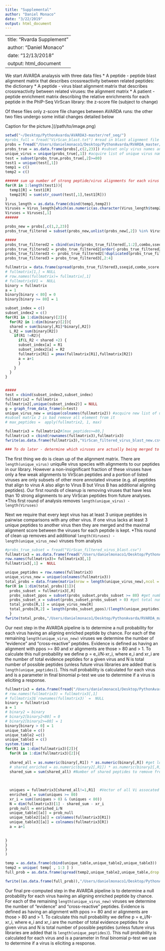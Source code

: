 ```yaml
---
title: "Supplemental"
author: "Daniel Monaco"
date: "3/22/2019"
output: html_document
---
```


---
title: "Rvarda Supplement"
author: "Daniel Monaco"
date: "12/13/2018"
output: html_document
---

We start AVARDA analaysis with three data files
* A peptide - peptide blast alignment matrix that describes crossreactivity between related peptides: the dictionary
* A peptide - virus blast alignment matrix that describes crossreactivity between related viruses: the alignment matrix
* A patient - peptide enrichment matrix describing the relative enrichments for each peptide in the PhIP-Seq VirScan library: the z-score file (subject to change)

Of these files only z-score file changes between AVARDA runs: the other two files undergo some initial changes detailed below

Caption for the picture.](/path/to/image.png)

```r
setwd("~/Desktop/PythonAvarda/AVARDA3-master/ref_seq/")
#probs_full = fread("VirScan_blast.txt") #read in blast alignment file
probs = fread("/Users/danielmonaco1/Desktop/PythonAvarda/RVARDA_master/RVARDA_git/bin/VirScan_blast_full.txt") #read in blast alignment file
probs_true = as.data.frame(probs[,c(2,23)]) #subset only virus names and ppos values
unique_virus = unique(probs_true[,1]) #acquire list of unique virus names
test = subset(probs_true,probs_true[,2]>=80)
test1 = unique(test[,1])
temp1 = c()
temp2 = c()

###### sum up number of strong peptide/virus alignments for each virus 
for(R in 1:length(test1)){
  temp1[R] = test1[R]
  temp2[R] = sum(str_count(test[,1],test1[R])) 
}
Virus_length = as.data.frame(cbind(temp1,temp2))
Viruses = Virus_length[which(as.numeric(as.character(Virus_length$temp2))>=10),] #remove viruses that have less than 10 strong alignments
Viruses = Viruses[,1]
######

probs_new = probs[,c(1,2,23)]
probs_true_filtered = subset(probs_new,unlist(probs_new[,2]) %in% Viruses) ### End of first round of filtering

#####
probs_true_filtered2 = cbind(unite(probs_true_filtered[,1:2],combo,sseqid,qseqid,sep = "_"),probs_true_filtered)
probs_true_filtered2 = probs_true_filtered2[order(-probs_true_filtered2[,4])]
probs_true_filtered3 <- probs_true_filtered2[!duplicated(probs_true_filtered2[,1]),]
probs_true_filtered3 = probs_true_filtered3[,2:4]

fullmatrix = data.frame(spread(probs_true_filtered3,sseqid,combo_score,fill = 0),row.names = 1)
# fullmatrix[1,] = NULL
# row.names(fullmatrix)= fullmatrix[,1]
# fullmatrix$V1 =  NULL
binary = fullmatrix
a = 1
binary[binary < 80] = 0
binary[binary >= 80] = 1

subset_index = c()
subset_index2 = c()
for(R1 in 1:dim(binary)[2]){
  for(R2 in 1:dim(binary)[2]){
  shared = sum(binary[,R1]*binary[,R2])
  L_R2 = sum(binary[R2])
    if(R1 !=R2){
      if(L_R2 < shared +2) {
      subset_index[a] = R1
      subset_index2[a] = R2
      fullmatrix[R1] = pmax(fullmatrix[R1],fullmatrix[R2]) 
      a = a+1
      }
    }
  }
}


#####
test = cbind(subset_index2,subset_index)
fullmatrix2 = fullmatrix
fullmatrix2[,unique(subset_index2)] = NULL
g = graph_from_data_frame(d=test) 
unique_virus_new = unique(colnames(fullmatrix2)) #acquire new list of unique virus names
#subset matrix 2 is bad remove all element from it
# max_peptides =  apply(fullmatrix2, 1, max)

fullmatrix3 = fullmatrix2#[max_peptides>=80,]
fullmatrix3 = cbind(rownames(fullmatrix3),fullmatrix3)
fwrite(as.data.frame(fullmatrix3),"VirScan_filtered_virus_blast_new.csv")

### To do later - determine which viruses are actually being merged to each other

```

The first thing we do is clean up of the alignment matrix. There are `length(unique_virus)` uniquRe virus species with alignments to our peptides in our library. However a non-insignificant fraction of these viruses have only a few weak alignments to VirScan peptides and a portion of listed viruses are only subsets of other more annotated viruese (e.g. all peptides that align to virus A also align to Virus B but Virus B has additional aligning peptides). Our first rounds of cleanup is removing viruses that have less than 10 strong alignments to any VirScan peptides from future analyses.
*This first round of analysis removes `length(unique_virus) - length(Viruses)`

Next we require that every kept virus has at least 3 unique peptides in pairwise comparisons with any other virus. If one virus lacks at least 3 unique peptides to another virus then they are merged and the maximal alignment score between the viruses for each peptide is kept.
*This round of clean up removes and additional ` length(Viruses) - length(unique_virus_new)` viruses from analysis

```r
#probs_true_subset = fread("VirScan_filtered_virus_blast.csv")
fullmatrix3 = as.data.frame(fread("/Users/danielmonaco1/Desktop/PythonAvarda/RVARDA_master/RVARDA_git/bin/VirScan_filtered_virus_blast_new.csv")) # read the ]
row.names(fullmatrix3)= fullmatrix3[,1]
fullmatrix3[,1] =  NULL

unique_peptides = row.names(fullmatrix3)
unique_virus_new = unique(colnames(fullmatrix3))
total_probs = data.frame(matrix(nrow = length(unique_virus_new),ncol = 2))
for(R in 1:dim(total_probs)[1]){
  probs_subset = fullmatrix3[,R]
  probs_subset_ppos = subset(probs_subset,probs_subset >= 80) #get number of evidence alignments for a given virus
  probs_subset_x = subset(probs_subset,probs_subset > 0) #get total number of alignments for a given virus
  total_probs[R,1] = unique_virus_new[R]
  total_probs[R,2] = length(probs_subset_ppos)/(length(unique_peptides)-(length(probs_subset_x)[1]-length(probs_subset_ppos))) #get virus/total probability pairs
  }
fwrite(total_probs,"/Users/danielmonaco1/Desktop/PythonAvarda/RVARDA_master/RVARDA_git/bin/total_probability_xr2.csv")
```

Our next step in the AVARDA pipeline is to determine a null probability for each virus having an aligning enriched peptide by chance. For each of the remaining `length(unique_virus_new)` viruses we determine the number of "evidence" and "cross-reactive" peptides. Evidence is defined as having an alignment with ppos >= 80 and xr alignments are those > 80 and > 1. To calculate this null probability we define p = e_i/N-xr_i, where e_i and xr_i are the number of total evidence peptides for a given virus and N is total number of possible peptides (unless future virus libraries are added that is `length(unique_peptides)`). This null probability is calculated for each virus and is a parameter in final binomial p-test we use to determine if a virus is eliciting a response.

```r
fullmatrix3 = data.frame(fread("/Users/danielmonaco1/Desktop/PythonAvarda/RVARDA_master/RVARDA_git/bin/VirScan_filtered_virus_blast_new.csv"),row.names = 1) # read the ]
# row.names(fullmatrix3) = fullmatrix3[,1]
# fullmatrix3$`rownames(fullmatrix3)` =  NULL
binary = fullmatrix3
a = 1
# binary2 = binary
# binary2[binary2<80] = 0
# binary2[binary2>=80] = 1
binary[binary > 0] = 1
unique_table = c()
unique_table2 =c()
unique_table3 = c()
system.time({
for(R1 in 1:dim(fullmatrix3)[2]){
  for(R in 1:dim(fullmatrix3)[2]){
  
  shared_all = as.numeric(binary[,R1]) * as.numeric(binary[,R]) #get location of all shared peptides between Vi and Vj
  # shared_enriched = as.numeric(binary2[,R1]) * as.numeric(binary2[,R]) 
  shared_sum = sum(shared_all) #Number of shared peptides to remove from N for null denominator calculation
  
  
  
  uniques = fullmatrix3[shared_all!=1,R1]  #Vector of all Vi assocated peptides not assocated with virus j
  enriched_i = sum(uniques >= 80)
  xr_i = sum((uniques > 0) & (uniques < 80))
  N = dim(fullmatrix3)[1] - shared_sum - xr_i
  prob_null = enriched_i/N
  unique_table[[a]] = prob_null
  unique_table2[[a]] = colnames(fullmatrix3[R1])
  unique_table3[[a]] = colnames(fullmatrix3[R])
  a = a+1
  
  
}
}
}
)

temp = as.data.frame(cbind(unique_table,unique_table2,unique_table3))
temp2 = unique( temp[ , 1:3 ] )
full_prob = as.data.frame(spread(temp2,unique_table2,unique_table,drop = FALSE))

fwrite((as.data.frame(full_prob)),"/Users/danielmonaco1/Desktop/PythonAvarda/RVARDA_master/RVARDA_git/bin/unique_probabilities3.csv")
```

Our final pre-computed step in the AVARDA pipeline is to determine a null probability for each virus having an aligning enriched peptide by chance. For each of the remaining `length(unique_virus_new)` viruses we determine the number of "evidence" and "cross-reactive" peptides. Evidence is defined as having an alignment with ppos >= 80 and xr alignments are those > 80 and > 1. To calculate this null probability we define p = e_i/N-xr_i, where e_i and xr_i are the number of total evidence peptides for a given virus and N is total number of possible peptides (unless future virus libraries are added that is `length(unique_peptides)`). This null probability is calculated for each virus and is a parameter in final binomial p-test we use to determine if a virus is eliciting a response.
